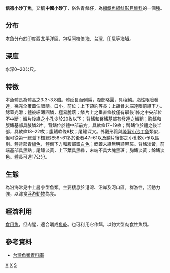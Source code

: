{{Speciesbox 
| taxon = Sardinella sindensis
| status = NE
| status_system = IUCN3.1
| authority =  [[Day|Day]], 1878
| synonyms = *''Clupea sindensis, Day, 1878''

}}
'''信德小沙丁魚'''，又稱'''中國小砂丁'''，俗名青鱗仔，為[[輻鰭魚綱|輻鰭魚綱]][[鯡形目|鯡形目]][[鯡科|鯡科]]的一個[[種|種]]。

==分布==
本魚分布於[[印度|印度]]西[[太平洋|太平洋]]區，包括[[阿拉伯海|阿拉伯海]]、[[台灣|台灣]]、[[印尼|印尼]]等海域。

==深度==
水深0~20公尺。

==特徵==
本魚體長為體高之3.3~3.8倍。體延長而側扁，腹部略圓，具稜鱗。脂性眼瞼發達，幾完全覆蓋住眼睛。口小，前位；上下頜約等長；上頜骨末端達眼前緣下方。鰓蓋光滑；體被細薄圓鱗，極易脫落；鱗片上之垂直條紋僅有最後1條之中央部位不中斷；鱗片後緣之小孔少於20枚以下；背鰭和臀鰭基部有發達之鱗鞘；胸鰭和腹鰭基部具腋鱗2片。背鰭位於體中部前方，具軟條17~19枚；臀鰭位於體之後半部，具軟條18~22枚；腹鰭軟條8枚；尾鰭深叉。外觀形質與[[隆背小沙丁魚|隆背小沙丁魚]]類似，但可從第一鰓弧下枝鰓耙58~61多於後者47~61以及鱗片後部之小孔較小予以區別。體背部青[[綠色|綠色]]，體側下方和腹部銀[[白色|白色]]；鰓蓋末緣無明顯黑斑。背鰭淡黃，前端基部具黑點；尾鰭淡黃，上下葉具黑緣，末端不具大塊黑斑；胸鰭淡黃；餘鰭淡色。體長可達17公分。

==生態==
為沿海常見中上層小型魚類。主要棲息於港灣、沿岸及河口區。群游性，活動力強，以濾食[[浮游動物|浮游動物]]為食。

==經濟利用==
[[食用魚|食用魚]]，但肉腥，適合曬成[[魚乾|魚乾]]。也可利用它作餌，以釣大型肉食性魚類。

==參考資料==
*[http://fishdb.sinica.edu.tw/ 台灣魚類資料庫]{{Wayback|url=http://fishdb.sinica.edu.tw/ |date=20160304193340 }}
{{Taxonbar|from=Q1889801}}

[[Category:小沙丁鱼属|X]]
[[Category:食用鱼|X]]
[[Category:1878年描述的魚類|S]]